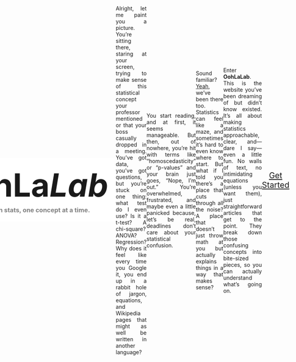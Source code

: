 ```yaml
---
back-to-top-navigation: false
---
```


<style>
   body {
      display: flex;
      justify-content: center;
      align-items: center;
      min-height: 100vh;
      margin: 0;
      text-align: justify;
   }
   .container {
      text-align: center;
      background: white;
      padding: 20px;
      margin-bottom: 100px;
      margin-top: 150px;
   }
   h1 {
      margin: 0;
      font-size: 6em;
   }
   h3 {
      margin: 5px 0 0;
      color: gray;
   }

   @media (max-width: 768px) {
      .container {
         margin-top: 50px; /* Smaller margin for mobile */
      }
      h1 {
         font-size: 4em; /* Smaller font size for mobile */
      }
   }
</style>

<div class="container">
   <h1>OohLa<b><i>Lab</i></b></h1>
   <h3>Break down stats, one concept at a time.</h3>
</div>

Alright, let me paint you a picture. You’re sitting there, staring at your screen, trying to make sense of this statistical concept your professor mentioned or that your boss casually dropped in a meeting. You’ve got data, you’ve got questions, but you’re stuck on one thing: what test do I even use? Is it a t-test? A chi-square? ANOVA? Regression? Why does it feel like every time you Google it, you end up in a rabbit hole of jargon, equations, and Wikipedia pages that might as well be written in another language?

You start reading, and at first, it seems manageable. But then, out of nowhere, you’re hit with terms like "homoscedasticity" or "p-values" and your brain just goes, "Nope, I’m out." You’re overwhelmed, frustrated, and maybe even a little panicked because, let’s be real, deadlines don’t care about your statistical confusion.

Sound familiar? [Yeah](zafaz), we’ve been there too. Statistics can feel like a maze, and sometimes it’s hard to even know where to start. But what if I told you there’s a place that cuts through all the noise? A place that doesn’t just throw math at you but actually explains things in a way that makes sense?

Enter <b>OohLaLab</b>. This is the website you’ve been dreaming of but didn’t know existed. It’s all about making statistics approachable, clear, and—dare I say—even a little fun. No walls of text, no intimidating equations (unless you want them), just straightforward articles that get to the point. They break down those confusing concepts into bite-sized pieces, so you can actually understand what’s going on.

<br>

<center>
   <a href="./search.html" style="font-size: 1.5em" class="clean-link">Get Started</a>
</center>